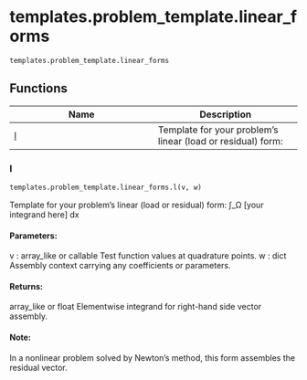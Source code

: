 # templates.problem_template.linear_forms { #skrom.templates.problem_template.linear_forms }

`templates.problem_template.linear_forms`



## Functions

| Name | Description |
| --- | --- |
| [l](#skrom.templates.problem_template.linear_forms.l) | Template for your problem’s linear (load or residual) form: |

### l { #skrom.templates.problem_template.linear_forms.l }

```python
templates.problem_template.linear_forms.l(v, w)
```

Template for your problem’s linear (load or residual) form:
    ∫_Ω [your integrand here] dx

#### Parameters: {.doc-section .doc-section-parameters}

v : array_like or callable
    Test function values at quadrature points.
w : dict
    Assembly context carrying any coefficients or parameters.

#### Returns: {.doc-section .doc-section-returns}

array_like or float
    Elementwise integrand for right-hand side vector assembly.

#### Note: {.doc-section .doc-section-note}

In a nonlinear problem solved by Newton’s method,
this form assembles the residual vector.